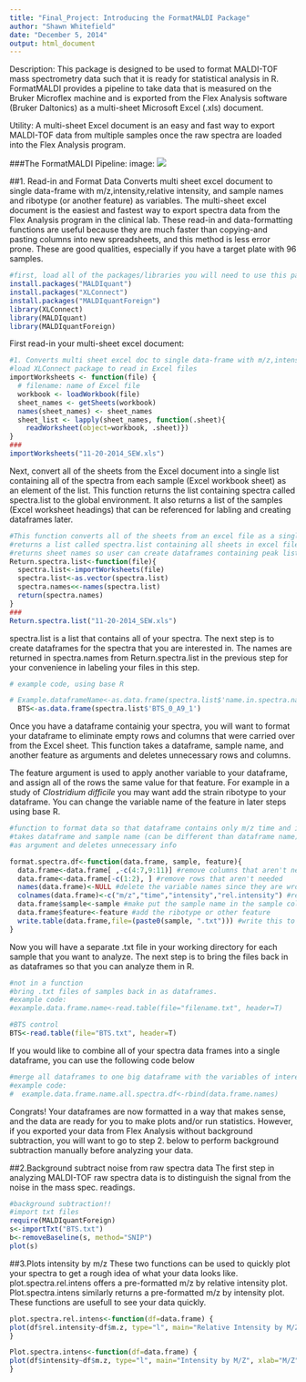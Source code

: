 ```yaml
---
title: "Final_Project: Introducing the FormatMALDI Package"
author: "Shawn Whitefield"
date: "December 5, 2014"
output: html_document
---
```

Description: This package is designed to be used to format MALDI-TOF mass spectrometry data such that it is ready for statistical analysis in R. FormatMALDI provides a pipeline to take data that is measured on the Bruker Microflex machine and is exported from the Flex Analysis software (Bruker Daltonics) as a multi-sheet Microsoft Excel (.xls) document.  

Utility: A multi-sheet Excel document is an easy and fast way to export MALDI-TOF data from multiple samples once the raw spectra are loaded into the Flex Analysis program.

###The FormatMALDI Pipeline: image: ![](path/to/smallorb.png)

##1. Read-in and Format Data
Converts multi sheet excel document to single data-frame with m/z,intensity,relative intensity, and sample names and ribotype (or another feature) as variables. The multi-sheet excel document is the easiest and fastest way to export spectra data from the Flex Analysis program in the clinical lab. 
These read-in and data-formatting functions are useful because they are much faster than copying-and pasting columns into new spreadsheets, and this method is less error prone. These are good qualities, especially if you have a target plate with 96 samples. 

```r
#first, load all of the packages/libraries you will need to use this package
install.packages("MALDIquant")
install.packages("XLConnect")
install.packages("MALDIquantForeign")
library(XLConnect)
library(MALDIquant)
library(MALDIquantForeign)

```
First read-in your multi-sheet excel document:
```r
#1. Converts multi sheet excel doc to single data-frame with m/z,intensity, 
#load XLConnect package to read in Excel files
importWorksheets <- function(file) {
  # filename: name of Excel file
  workbook <- loadWorkbook(file)
  sheet_names <- getSheets(workbook)
  names(sheet_names) <- sheet_names
  sheet_list <- lapply(sheet_names, function(.sheet){
    readWorksheet(object=workbook, .sheet)})
}
###
importWorksheets("11-20-2014_SEW.xls")
```
Next, convert all of the sheets from the Excel document into a single list containing all of the spectra from each sample (Excel workbook sheet) as an element of the list. This function returns the list containing spectra called spectra.list to the global environment. It also returns a list of the samples (Excel worksheet headings) that can be referenced for labling and creating dataframes later.
```r
#This function converts all of the sheets from an excel file as a single list
#returns a list called spectra.list containing all sheets in excel file to global enironment
#returns sheet names so user can create dataframes containing peak lists of interest
Return.spectra.list<-function(file){
  spectra.list<-importWorksheets(file)
  spectra.list<-as.vector(spectra.list)
  spectra.names<<-names(spectra.list)
  return(spectra.names)
}
###
Return.spectra.list("11-20-2014_SEW.xls")
```
spectra.list is a list that contains all of your spectra.
The next step is to create dataframes for the spectra that you are interested in. The names are returned in spectra.names from Return.spectra.list in the previous step for your convenience in labeling your files in this step.

```r
# example code, using base R

# Example.dataframeName<-as.data.frame(spectra.list$'name.in.spectra.names')
  BTS<-as.data.frame(spectra.list$'BTS_0_A9_1')
```
Once you have a dataframe containig your spectra, you will want to format your dataframe to eliminate empty rows and columns that were carried over from the Excel sheet. This function takes a dataframe, sample name, and another feature as arguments and deletes unnecessary rows and columns.

The feature argument is used to apply another variable to your dataframe, and assign all of the rows the same value for that feature.  For example in a study of *Clostridium difficile* you may want add the strain ribotype to your dataframe. You can change the variable name of the feature in later steps using base R. 
```r
#function to format data so that dataframe contains only m/z time and intensity
#takes dataframe and sample name (can be different than dataframe name)
#as argument and deletes unnecessary info

format.spectra.df<-function(data.frame, sample, feature){
  data.frame<-data.frame[ ,-c(4:7,9:11)] #remove columns that aren't needed
  data.frame<-data.frame[-c(1:2), ] #remove rows that aren't needed
  names(data.frame)<-NULL #delete the variable names since they are wrong
  colnames(data.frame)<-c("m/z","time","intensity","rel.intensity") #rename
  data.frame$sample<-sample #make put the sample name in the sample column
  data.frame$feature<-feature #add the ribotype or other feature
  write.table(data.frame,file=(paste0(sample, ".txt"))) #write this to a txt file in working directory
}

```
Now you will have a separate .txt file in your working directory for each sample that you want to analyze. The next step is to bring the files back in as dataframes so that you can analyze them in R.  
```r
#not in a function
#bring .txt files of samples back in as dataframes.
#example code:
#example.data.frame.name<-read.table(file="filename.txt", header=T)

#BTS control
BTS<-read.table(file="BTS.txt", header=T)

```
If you would like to combine all of your spectra data frames into a single dataframe, you can use the following code below
```r
#merge all dataframes to one big dataframe with the variables of interest
#example code:
#  example.data.frame.name.all.spectra.df<-rbind(data.frame.names)
```
Congrats! Your dataframes are now formatted in a way that makes sense, and the data are ready for you to make plots and/or run statistics. However, if you exported your data from Flex Analysis without background subtraction, you will want to go to step 2. below to perform background subtraction manually before
analyzing your data.  


##2.Background subtract noise from raw spectra data
The first step in analyzing MALDI-TOF raw spectra data is to distinguish the
signal from the noise in the mass spec. readings.


```r
#background subtraction!!
#import txt files
require(MALDIquantForeign)
s<-importTxt("BTS.txt")
b<-removeBaseline(s, method="SNIP")
plot(s)

```

##3.Plots intensity by m/z
These two functions can be used to quickly plot your spectra to get a rough idea of what your data looks like. 
plot.spectra.rel.intens offers a pre-formatted m/z by relative intensity plot. Plot.spectra.intens similarly returns a pre-formatted m/z by intensity plot. 
These functions are usefull to see your data quickly.

```r

plot.spectra.rel.intens<-function(df=data.frame) {
plot(df$rel.intensity~df$m.z, type="l", main="Relative Intensity by M/Z", xlab="M/Z", ylab="Relative Intensity" , xlim=c(2000,13000), ylim=c(0,1),col="black")
}

Plot.spectra.intens<-function(df=data.frame) {
plot(df$intensity~df$m.z, type="l", main="Intensity by M/Z", xlab="M/Z", ylab="Intensity" , xlim=c(2000,13000), ylim=c(0,15000),col="black")
}

```
